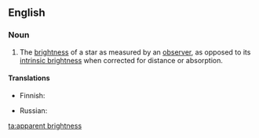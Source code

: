 ==English==

===Noun===
{{en-noun|head=[[apparent]] [[brightness]]|apparent brightnesses}}

# {{context|astronomy|lang=en}} The [[brightness]] of a star as measured by an [[observer]], as opposed to its [[intrinsic brightness]] when corrected for distance or absorption.

====Translations====
{{trans-top|brightness of star}}
* Finnish: {{t|fi|näennäinen kirkkaus}}
{{trans-mid}}
* Russian: {{t|ru|видимый блеск|m|sc=Cyrl}}
{{trans-bottom}}

[[ta:apparent brightness]]